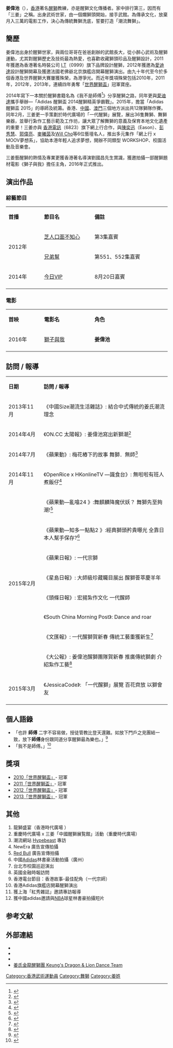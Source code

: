 {{advert|time=2021-06-01}}
{{藝人
| 姓名 = 姜偉池
| 英文名 = Jerry Keung
| 其他藝名 = 三姜
| 類型 = 幕后
| 圖片 = Jerryprofile.jpg
| 國籍 = {{CHN-HKG}}
| 職業 = [[醒獅教練|醒獅教練]]
| 經紀公司 = [[Sunny_Idea|Sunny Idea]]（2014年）
| 網站 = 
}}

'''姜偉池'''（{{lang|en|Jerry Keung}}），[[香港|香港]]著名[[醒獅|醒獅]]教練，亦是醒獅文化傳播者。家中排行第三，因而有「三姜」之稱。出身武術世家，由一個爛獅頭開始，接手武館。為傳承文化，放棄月入三萬的電影工作，決心為傳統舞獅洗底，誓要打造「潮流舞獅」。

== 簡歷 ==
姜偉池出身於醒獅世家，與兩位哥哥在爸爸創辦的武館長大，從小醉心武術及醒獅運動，尤其對醒獅歷史及技術最為熱愛，也喜歡收藏獅頭珍品及醒獅設計，2011年獲邀為香港著名時裝公司 [[I.T|I.T]]（0999）旗下品牌設計醒獅，2012年獲邀為[[愛迪達|愛迪達]]設計醒獅開幕及獲邀法國老佛爺北京旗艦店開幕醒獅演出。由九十年代至今於多個香港及世界醒獅大賽屢獲殊榮，為港爭光。而近年獎項殊榮包括2010年，2011年，2012年，2013年，連續四年勇奪「[[世界醒獅盃|世界醒獅盃]]」冠軍寶座。

2014年寫下一本關於醒獅書籍名為《我不是師傅<ref>{{cite book|author1=姜偉池|title=我不是師傅--一代醒獅之路|date=2014年7月|publisher=[[三聯書店(香港)有限公司|三聯書店(香港)有限公司]]|location=香港|ISBN=9789620436260|edition=第 1 版|url=http://www.jointpublishing.com/bookstore/chinese-books/art-and-music/performing-art/other/9789620436260.aspx|access-date=2015-09-02|archive-date=2016-10-10|archive-url=https://web.archive.org/web/20161010010159/http://www.jointpublishing.com/bookstore/chinese-books/art-and-music/performing-art/other/9789620436260.aspx|dead-url=no}}</ref>》分享醒獅之路，同年更與[[愛迪達|愛迪達]]攜手舉辦—「Adidas 醒獅盃 2014醒獅精英爭霸戰」。2015年，擔當「Adidas 醒獅盃 2015」的導師及統籌。香港、[[中國|中國]]、[[澳門|澳門]]三個地方派出共12隊獅隊作賽。同年2月，三姜更一手策劃於時代廣場的「一代醒獅」展覽，展出36隻舞獅、舞獅樂器，並舉行紮作工藝示範及工作坊，讓大眾了解舞獅的意義及保育本地文化遺產的重要！三姜亦與 [[香港電訊|香港電訊]]（6823）旗下網上行合作，與[[陳奕迅|陳奕迅]]（Eason）、[[彭秀慧|彭秀慧]]、[[郭偉亮|郭偉亮]]、[[麥曦茵|麥曦茵]]及[[Will_Cho|Will Cho]]等6位藝壇名人，推出多元集作「網上行 x MOOV夢想系」，協助本港年輕人追求夢想，開辦不同類型 WORKSHOP、校園活動及音樂會。

三姜藝醒獅的熱情及專業更獲香港著名導演劉國昌先生賞識，獲邀拍攝一部醒獅題材電影《獅子與我》擔任主角，2016年正式推出。

== 演出作品 ==
=== 綜藝節目 ===
{|class="wikitable" width="70%"
|- style="background:#9BCF97; color:#F12B00" align=center
|style="width:5%"|'''首播'''||style="width:10%"|'''節目名'''||style="width:15%"|'''備註'''
|-
|rowspan="2"|2012年||[[芝人口面不知心|芝人口面不知心]]||第3集嘉賓
|-
|[[兄弟幫|兄弟幫]]||第551、552集嘉賓
|-
|2014年||[[今日VIP|今日VIP]]||8月20日嘉賓
|-
|}

=== 電影 ===
{|class="wikitable" width="70%"
|- style="background:#9BCF97; color:#F12B00" align=center
|style="width:5%"|'''首映'''||style="width:10%"|'''電影名'''||style="width:15%"|'''角色'''
|-
|2016年||[[獅子與我|獅子與我]]||'''姜偉池'''
|-
|}

== 訪問 / 報導 ==
{|class="wikitable" width="70%"
|- style="background:#9BCF97; color:#F12B00" align=center
|style="width:5%"|'''日期'''||style="width:25%"|'''訪問 / 報導'''
|-
| 2013年11月 || 《中國Size潮流生活雜誌》: 結合中式傳統的姜氏潮流理念
|-
| 2014年4月 || 《ON.CC 太陽報》: 姜偉池寫出新獅潮<ref>{{cite web|author1=ON.CC|title=姜偉池寫出新獅潮|url=http://the-sun.on.cc/cnt/lifestyle/20140821/00485_001.html|agency=ON.CC (BVI) LTD.|publisher=[[太陽報|太陽報]]|date=2014-08-21|accessdate=2015-09-02|archive-date=2016-03-05|archive-url=https://web.archive.org/web/20160305135029/http://the-sun.on.cc/cnt/lifestyle/20140821/00485_001.html|dead-url=no}}</ref>
|-
| 2014年7月 || 《蘋果動》: 梅花樁下的故事 舞獅．無師<ref>{{cite web|title=梅花樁下的故事　舞獅．無師|url=http://hk.dv.nextmedia.com/actionnews/local/20140717/18803102/20047021|agency=AD Internet Limited|publisher=蘋果動新聞|accessdate=2015-09-02|archive-date=2016-10-09|archive-url=https://web.archive.org/web/20161009182230/http://hk.dv.nextmedia.com/actionnews/local/20140717/18803102/20047021|dead-url=no}}</ref>
|-
| 2014年11月 || 《OpenRice x HKonlineTV —識食台》: 無啦啦有班人煮飯仔<ref>{{cite web|title=無啦啦有班人煮飯仔 – 姜偉池 – 三姜 { 豬頸肉雜錦炒方便麵 } OpenRice x HKonlineTV|url=http://www.hkonlinetv.com/?p=39311|agency=SunnyIdea|publisher=HKonlineTV}}</ref>
|-
|rowspan="8"| 2015年2月 || 《蘋果動—亂噏24 》:舞麒麟降魔伏妖？ 舞獅先至夠潮!<ref>{{cite web|title=舞麒麟降魔伏妖？　舞獅先至夠潮！|url=https://www.youtube.com/watch?v=hr0qYgpSWtY|agency=AD Internet Limited|publisher=蘋果動新聞|accessdate=2015-09-07|archive-date=2016-04-02|archive-url=https://web.archive.org/web/20160402074457/https://www.youtube.com/watch?v=hr0qYgpSWtY|dead-url=no}}</ref>
|-
|《蘋果動—知多一點點2 》:經典獅頭矜貴曝光 全靠日本人幫手保存?<ref>{{cite web|title=經典獅頭矜貴曝光 全靠日本人幫手保存？|url=http://hk.apple.nextmedia.com/news/art/20150227/19057169|agency=AD Internet Limited|publisher=[[蘋果日報|蘋果日報]]|accessdate=2015-09-07|archive-date=2015-07-03|archive-url=https://web.archive.org/web/20150703065510/http://hk.apple.nextmedia.com/news/art/20150227/19057169|dead-url=no}}</ref>
|-
|《蘋果日報》: 一代宗獅
|-
|《星島日報》: 大師級珍藏矚目展出 醒獅薈萃慶羊年
|-
|《頭條日報》: 宏揚紮作文化 一代醒師
|-
|《South China Morning Post》: Dance and roar
|-
|《文匯報》: 一代醒獅賀新春 傳統工藝重獲新生<ref>{{cite web|title=一代醒獅賀新春 傳統工藝重獲新生|url=http://paper.wenweipo.com/2015/02/18/OT1502180002.htm|agency=WENWEIPO.COM LIMITED|publisher=香港文匯報新媒體中心|accessdate=2015-09-04|archive-date=2016-03-04|archive-url=https://web.archive.org/web/20160304044219/http://paper.wenweipo.com/2015/02/18/OT1502180002.htm|dead-url=no}}</ref>
|-
|《大公報》: 姜偉池醒獅團隊賀新春 推廣傳統獅劇 介紹紮作工藝<ref>{{cite web|title=姜偉池醒獅團隊賀新春|url=http://news.takungpao.com.hk/paper/q/2015/0224/2925908.html|agency=Takungpao|publisher=[[大公報|大公報]]|accessdate=2015-09-04|archive-date=2016-03-04|archive-url=https://web.archive.org/web/20160304194202/http://news.takungpao.com.hk/paper/q/2015/0224/2925908.html|dead-url=no}}</ref>
|-
| 2015年3月 || 《JessicaCode》: 「一代醒獅」展覽 百花齊放 以獅會友
|-
|}

== 個人語錄 ==
* 「也許 '''師傅''' 二字不容易做，授徒管教比登天還難。如放下門戶之見團結一致，放下'''師傅'''身份跟同道分享醒獅最為樂也。」<ref>{{cite web|title=LionDance Sports 北京專訪 @ SIZE潮流生活雜誌（中國）|url=https://zh-hk.facebook.com/LionDanceSports/posts/637952636255896|agency=《size潮流生活》出版社|publisher=SIZE潮流生活雜誌（中國）}}</ref>
* 「我不是師傅。」<ref>{{cite web|title=姜偉池獅潮筆記|url=http://orientaldaily.on.cc/cnt/lifestyle/20140903/00321_002.html|agency=[[東方報業集團|東方報業集團]]|publisher=[[東方日報|東方日報]]|accessdate=2016-10-08|archive-date=2014-09-06|archive-url=https://web.archive.org/web/20140906152803/http://orientaldaily.on.cc/cnt/lifestyle/20140903/00321_002.html|dead-url=no}}</ref>

== 獎項 ==
* [[2010「世界醒獅盃」|2010「世界醒獅盃」]]- 冠軍
* [[2011「世界醒獅盃」|2011「世界醒獅盃」]]- 冠軍
* [[2012「世界醒獅盃」|2012「世界醒獅盃」]]- 冠軍
* [[2013「世界醒獅盃」|2013「世界醒獅盃」]]- 冠軍

== 其他 ==
#龍獅盛宴（香港時代廣場 ）
#重慶時代廣場 x 三姜「中國醒獅展覧館」活動（重慶時代廣場）
#潮流網站 [[Hypebeast|Hypebeast]] 專訪
#NewEra 廣告宣傳拍攝
#[[紅牛公司|Red Bull]] 廣告宣傳拍攝
#中國[[Adidas|Adidas]]林書豪活動拍攝（廣州）
#台北市校園巡迴演出
#英國金融時報訪問
#香港電台節目：香港故事-最佳配角（一代宗師）
#香港Adidas旗艦店開幕醒獅演出
#獲上海「紅秀雜誌」邀請專訪報導
#獲中國adidas邀請與[[National_Basketball_Association|NBA]]球星林書豪拍攝短片

== 参考文献 ==
{{Reflist}}

== 外部連結 ==
* {{Facebook|3keung}}
* {{Instagram|3keung}}
* {{Weibo|3keung}}
* [https://www.facebook.com/Keungsliondanceteam/ 姜氏金龍醒獅團 Keung's Dragon & Lion Dance Team] {{Wayback|url=https://www.facebook.com/Keungsliondanceteam/ |date=20220111193930 }}

{{Sunny Idea}}
[[Category:香港武術運動員|Category:香港武術運動員]]
[[Category:舞獅|Category:舞獅]]
[[Category:姜姓|Category:姜姓]]